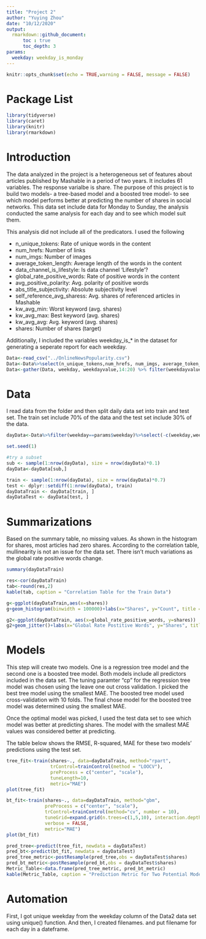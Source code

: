 ```yaml
---
title: "Project 2"
author: "Yuying Zhou"
date: "10/12/2020"
output: 
  rmarkdown::github_document:
      toc : true
      toc_depth: 3
params:
  weekday: weekday_is_monday
---
```


```r
knitr::opts_chunk$set(echo = TRUE,warning = FALSE, message = FALSE)
```

# Package List
```r
library(tidyverse)
library(caret)
library(knitr)
library(rmarkdown)
```

# Introduction    
The data analyzed in the project is a heterogeneous set of features about articles published by Mashable in a period of two years. It includes 61 variables. The response varialbe is share. The purpose of this project is to build two models- a tree-based model and a boosted tree model- to see which model performs better at predicting the number of shares in social networks. This data set include data for Monday to Sunday, the analysis conducted the same analysis for each day and to see which model suit them.   

This analysis did not include all of the predicators. I used the following  

+ n_unique_tokens: Rate of unique words in the content  
+ num_hrefs: Number of links  
+ num_imgs: Number of images  
+ average_token_length: Average length of the words in the content  
+ data_channel_is_lifestyle: Is data channel 'Lifestyle'?  
+ global_rate_positive_words: Rate of positive words in the content   
+ avg_positive_polarity: Avg. polarity of positive words  
+ abs_title_subjectivity: Absolute subjectivity level  
+ self_reference_avg_sharess: Avg. shares of referenced articles in Mashable  
+ kw_avg_min: Worst keyword (avg. shares)  
+ kw_avg_max: Best keyword (avg. shares)  
+ kw_avg_avg: Avg. keyword (avg. shares)
+ shares: Number of shares (target)   
  
Additionally, I included the variables weekday_is_* in the dataset for generating a seperate report for each weekday. 
```r
Data<-read_csv("../OnlineNewsPopularity.csv")
Data<-Data%>%select(n_unique_tokens,num_hrefs, num_imgs, average_token_length, data_channel_is_lifestyle, global_rate_positive_words,avg_positive_polarity, abs_title_subjectivity,self_reference_avg_sharess, kw_avg_min, kw_avg_max, kw_avg_avg, shares, starts_with("weekday") )
Data<-gather(Data, weekday, weekdayvalue,14:20) %>% filter(weekdayvalue==1)
```


# Data  
I read data from the folder and then split daily data set into train and test set. The train set include 70% of the data and the test set include 30% of the data.
```r
dayData<-Data%>%filter(weekday==params$weekday)%>%select(-c(weekday,weekdayvalue))

set.seed(1)

#try a subset
sub <- sample(1:nrow(dayData), size = nrow(dayData)*0.1)
dayData<-dayData[sub,]

train <- sample(1:nrow(dayData), size = nrow(dayData)*0.7)
test <- dplyr::setdiff(1:nrow(dayData), train)
dayDataTrain <- dayData[train, ]
dayDataTest <- dayData[test, ]
```
# Summarizations   
Based on the summary table, no missing values. As shown in the histogram for shares, most articles had zero shares. According to the correlation table, mullinearity is not an issue for the data set. There isn't much variations as the global rate positive words change. 
```r
summary(dayDataTrain)  

res<-cor(dayDataTrain)
tab<-round(res,2)
kable(tab, caption = "Correlation Table for the Train Data")

g<-ggplot(dayDataTrain,aes(x=shares))
g+geom_histogram(binwidth = 100000)+labs(x="Shares", y="Count", title = "Shares Histogram")

g2<-ggplot(dayDataTrain, aes(x=global_rate_positive_words, y=shares))
g2+geom_jitter()+labs(x="Global Rate Postitive Words", y="Shares", title="Global Rate Postitive Words vs Shares")
```
#  Models  
This step will create two models. One is a regression tree model and the second one is a boosted tree model. Both models include all predictors included in the data set. The tuning paramter "cp" for the regression tree model was chosen using the leave one out cross validation. I picked the best tree model using the smallest MAE. The boosted tree model used cross-validation with 10 folds. The final chose model for the boosted tree model was determined using the smallest MAE.   
  
Once the optimal model was picked, I used the test data set to see which model was better at predicting shares. The model with the smallest MAE values was considered better at predicting.  
  
The table below shows the RMSE, R-squared, MAE for these two models' predictions using the test set.    
```r
tree_fit<-train(shares~., data=dayDataTrain, method="rpart",
                trControl=trainControl(method = "LOOCV"),
                preProcess = c("center", "scale"),
                tuneLength=10,
                metric="MAE")
plot(tree_fit)

bt_fit<-train(shares~., data=dayDataTrain, method="gbm",
              preProcess = c("center", "scale"),
              trControl=trainControl(method="cv", number = 10),
              tuneGrid=expand.grid(n.trees=c(1,5,10), interaction.depth=1:3, shrinkage=c(0.1,0.5,0.9), n.minobsinnode=10),
              verbose = FALSE,
              metric="MAE")
plot(bt_fit)

pred_tree<-predict(tree_fit, newdata = dayDataTest)   
pred_bt<-predict(bt_fit, newdata = dayDataTest)
pred_tree_metric<-postResample(pred_tree,obs = dayDataTest$shares)
pred_bt_metric<-postResample(pred_bt,obs = dayDataTest$shares)
Metric_Table<-data.frame(pred_tree_metric, pred_bt_metric)
kable(Metric_Table, caption = "Prediction Metric for Two Potential Models", col.names = c("Regressio Tree"," Boosted Tree"))


```
  
# Automation 
First, I got unique weekday from the weekday column of the Data2 data set using unique() function. And then, I created filenames. and put filename for each day in a dateframe. 


